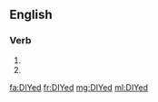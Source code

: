 ==English==

===Verb===
{{head|en|verb form}}

# {{en-simple past of|DIY}}
# {{past participle of|DIY|lang=en}}

[[fa:DIYed]]
[[fr:DIYed]]
[[mg:DIYed]]
[[ml:DIYed]]